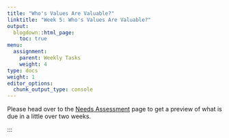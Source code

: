 ```yaml
---
title: "Who's Values Are Valuable?"
linktitle: "Week 5: Who's Values Are Valuable?"
output:
  blogdown::html_page:
    toc: true
menu:
  assignment:
    parent: Weekly Tasks
    weight: 4
type: docs
weight: 1
editor_options: 
  chunk_output_type: console
---
```


Please head over to the [Needs Assessment](/deliverables/02-needs-assessment/) page to get a preview of what is due in a little over two weeks.

:::

